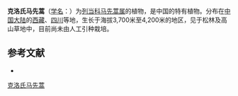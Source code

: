 {{Speciesbox
| name = 克洛氏马先蒿
| status = 
| status_system = 
| image =
| genus = Pedicularis
| species = croizatiana
| authority = Li
}}

'''克洛氏马先蒿'''（[[学名|学名]]：{{lang|la|''Pedicularis croizatiana''}}）为[[列当科|列当科]][[马先蒿属|马先蒿属]]的植物，是中国的特有植物。分布在[[中国大陆|中国大陆]]的[[西藏|西藏]]、[[四川|四川]]等地，生长于海拔3,700米至4,200米的地区，见于松林及高山草地中，目前尚未由人工引种栽培。

== 参考文献 ==
<div class="references-small">
* {{cite web| url =http://www.bioinfo.cn/db05/KmzwSpecies.php?action=view&id=21229| title =克洛氏马先蒿| work =《中国高等植物数据库全库》| publisher =中国科学院微生物研究所| author =昆明植物研究所| accessdate =2009-02-25| deadurl =yes| archiveurl =https://web.archive.org/web/20160305074235/http://www.bioinfo.cn/db05/KmzwSpecies.php?action=view&id=21229| archivedate =2016-03-05}}
</div>
{{Taxonbar|from=Q10890965}}

[[Category:马先蒿属|克洛氏马先蒿]]


{{植物小作品}}